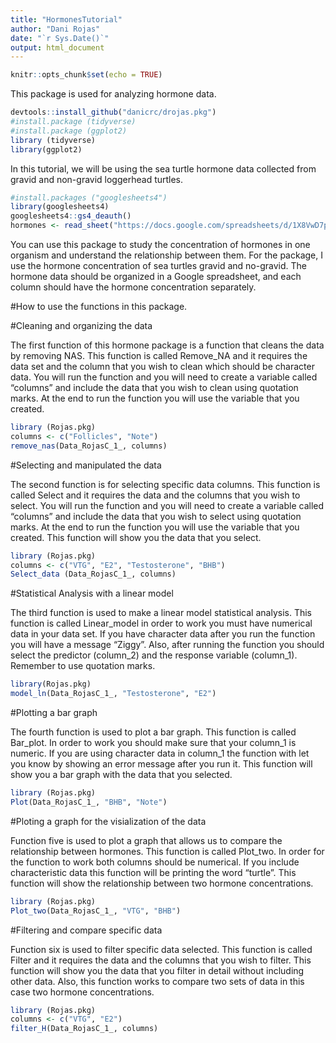 ```yaml
---
title: "HormonesTutorial"
author: "Dani Rojas"
date: "`r Sys.Date()`"
output: html_document
---
```


```r
knitr::opts_chunk$set(echo = TRUE)
```

This package is used for analyzing hormone data.

```r
devtools::install_github("danicrc/drojas.pkg")
#install.package (tidyverse)
#install.package (ggplot2)
library (tidyverse)
library(ggplot2)
```

In this tutorial, we will be using the sea turtle hormone data collected from gravid and non-gravid loggerhead turtles.

```r
#install.packages ("googlesheets4")
library(googlesheets4)
googlesheets4::gs4_deauth()
hormones <- read_sheet("https://docs.google.com/spreadsheets/d/1X8VwD7pLS437uzxXK2OaZDiklGRgoYlYfCu3BsmlO5s/edit?usp=sharing")
```

You can use this package to study the concentration of hormones in one organism and understand the relationship between them. For the package, I use the hormone concentration of sea turtles gravid and no-gravid. The hormone data should be organized in a Google spreadsheet, and each column should have the hormone concentration separately.

#How to use the functions in this package.

#Cleaning and organizing the data

The first function of this hormone package is a function that cleans the data by removing NAS. This function is called Remove_NA and it requires the data set and the column that you wish to clean which should be character data. You will run the function and you will need to create a variable called "columns" and include the data that you wish to clean using quotation marks. At the end to run the function you will use the variable that you created. 


```r
library (Rojas.pkg)
columns <- c("Follicles", "Note")
remove_nas(Data_RojasC_1_, columns)
```

#Selecting and manipulated the data 

The second function is for selecting specific data columns. This function is called Select and it requires the data and the columns that you wish to select. You will run the function and you will need to create a variable called "columns" and include the data that you wish to select using quotation marks. At the end to run the function you will use the variable that you created. This function will show you the data that you select. 

```r
library (Rojas.pkg)
columns <- c("VTG", "E2", "Testosterone", "BHB")
Select_data (Data_RojasC_1_, columns)
```

#Statistical Analysis with a linear model

The third function is used to make a linear model statistical analysis. This function is called Linear_model in order to work you must have numerical data in your data set. If you have character data after you run the function you will have a message "Ziggy". Also, after running the function you should select the predictor (column_2) and the response variable (column_1). Remember to use quotation marks.  

```r
library(Rojas.pkg)
model_ln(Data_RojasC_1_, "Testosterone", "E2")
```

#Plotting a bar graph

The fourth function is used to plot a bar graph. This function is called Bar_plot. In order to work you should make sure that your column_1 is numeric. If you are using character data in column_1 the function with let you know by showing an error message after you run it. This function will show you a bar graph with the data that you selected. 

```r
library (Rojas.pkg)
Plot(Data_RojasC_1_, "BHB", "Note")
```

#Ploting a graph for the visialization of the data

Function five is used to plot a graph that allows us to compare the relationship between hormones. This function is called Plot_two. In order for the function to work both columns should be numerical. If you include characteristic data this function will be printing the word "turtle". This function will show the relationship  between two hormone concentrations. 

```r
library (Rojas.pkg)
Plot_two(Data_RojasC_1_, "VTG", "BHB")
```

#Filtering and compare specific data

Function six is used to filter specific data selected. This function is called Filter and it requires the data and the columns that you wish to filter. This function will show you the data that you filter in detail without including other data. Also, this function works to compare two sets of data in this case two hormone concentrations. 

```r
library (Rojas.pkg)
columns <- c("VTG", "E2")
filter_H(Data_RojasC_1_, columns)
```